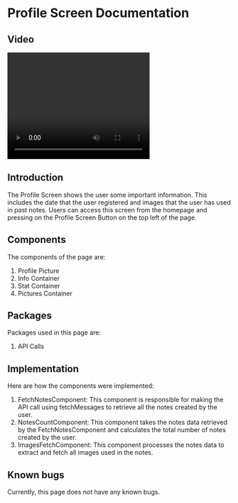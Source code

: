 

# Profile Screen Documentation

## Video

<video width="320" height="240" controls>
    <source src="/ProfileScreenVideo.mp4" type="video/mp4" />
</video>

## Introduction

The Profile Screen shows the user some important information. This includes the date that the user registered and images that the user has used in past notes. Users can access this screen from the homepage and pressing on the Profile Screen Button on the top left of the page.

## Components

The components of the page are:

1. Profile Picture
2. Info Container
3. Stat Container
4. Pictures Container

## Packages

Packages used in this page are:
1. API Calls

## Implementation

Here are how the components were implemented:
1. FetchNotesComponent: This component is responsible for making the API call using fetchMessages to retrieve all the notes created by the user.
2. NotesCountComponent: This component takes the notes data retrieved by the FetchNotesComponent and calculates the total number of notes created by the user.
3. ImagesFetchComponent: This component processes the notes data to extract and fetch all images used in the notes.

## Known bugs

Currently, this page does not have any known bugs.